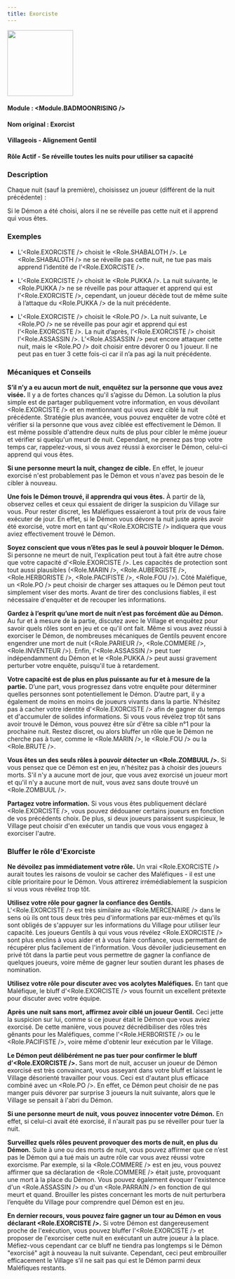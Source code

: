 ```yaml
---
title: Exorciste
---
```



<img src='/img/blood-on-the-clocktower/roles/exorciste.png' height='150' />

#### Module : <Module.BADMOONRISING />
#### Nom original : Exorcist
#### Villageois - Alignement Gentil
#### Rôle Actif - Se réveille toutes les nuits pour utiliser sa capacité

### Description

Chaque nuit (sauf la première), choisissez un joueur (différent de la nuit précédente) :

Si le Démon a été choisi, alors il ne se réveille pas cette nuit et il apprend qui vous êtes.

### Exemples

- L’<Role.EXORCISTE /> choisit le <Role.SHABALOTH />. Le <Role.SHABALOTH /> ne se réveille pas cette nuit, ne tue pas mais apprend l’identité de l’<Role.EXORCISTE />.

- L’<Role.EXORCISTE /> choisit le <Role.PUKKA />. La nuit suivante, le <Role.PUKKA /> ne se réveille pas pour attaquer et apprend qui est l’<Role.EXORCISTE />, cependant, un joueur décède tout de même suite à l’attaque du <Role.PUKKA /> de la nuit précédente.

- L'<Role.EXORCISTE /> choisit le <Role.PO />. La nuit suivante, Le <Role.PO /> ne se réveille pas pour agir et apprend qui est l’<Role.EXORCISTE />. La nuit d’après, l’<Role.EXORCISTE /> choisit l’<Role.ASSASSIN />. L’<Role.ASSASSIN /> peut encore attaquer cette nuit, mais le <Role.PO /> doit choisir entre dévorer 0 ou 1 joueur. Il ne peut pas en tuer 3 cette fois-ci car il n’a pas agi la nuit précédente.

### Mécaniques et Conseils

**S’il n’y a eu aucun mort de nuit, enquêtez sur la personne que vous avez visée.** Il y a de fortes chances qu'il s’agisse du Démon. La solution la plus simple est de partager publiquement votre information, en vous dévoilant <Role.EXORCISTE /> et en mentionnant qui vous avez ciblé la nuit précédente. Stratégie plus avancée, vous pouvez enquêter de votre côté et vérifier si la personne que vous avez ciblée est effectivement le Démon. Il est même possible d'attendre deux nuits de plus pour cibler le même joueur et vérifier si quelqu'un meurt de nuit. Cependant, ne prenez pas trop votre temps car, rappelez-vous, si vous avez réussi à exorciser le Démon, celui-ci apprend qui vous êtes.

**Si une personne meurt la nuit, changez de cible.** En effet, le joueur exorcisé n'est probablement pas le Démon et vous n'avez pas besoin de le cibler à nouveau.

**Une fois le Démon trouvé, il apprendra qui vous êtes.** À partir de là, observez celles et ceux qui essaient de diriger la suspicion du Village sur vous. Pour rester discret, les Maléfiques essaieront à tout prix de vous faire exécuter de jour. En effet, si le Démon vous dévore la nuit juste après avoir été exorcisé, votre mort en tant qu'<Role.EXORCISTE /> indiquera que vous aviez effectivement trouvé le Démon.

**Soyez conscient que vous n’êtes pas le seul à pouvoir bloquer le Démon.** Si personne ne meurt de nuit, l'explication peut tout à fait être autre chose que votre capacité d'<Role.EXORCISTE />. Les capacités de protection sont tout aussi plausibles (<Role.MARIN />, <Role.AUBERGISTE />, <Role.HERBORISTE />, <Role.PACIFISTE />, <Role.FOU />). Côté Maléfique, un <Role.PO /> peut choisir de charger ses attaques ou le Démon peut tout simplement viser des morts. Avant de tirer des conclusions fiables, il est nécessaire d'enquêter et de recouper les informations.

**Gardez à l’esprit qu’une mort de nuit n’est pas forcément dûe au Démon.** Au fur et à mesure de la partie, discutez avec le Village et enquêtez pour savoir quels rôles sont en jeu et ce qu'il ont fait. Même si vous avez réussi à exorciser le Démon, de nombreuses mécaniques de Gentils peuvent encore engendrer une mort de nuit (<Role.PARIEUR />, <Role.COMMERE />, <Role.INVENTEUR />). Enfin, l'<Role.ASSASSIN /> peut tuer indépendamment du Démon et le <Role.PUKKA /> peut aussi gravement perturber votre enquête, puisqu'il tue à retardement.

**Votre capacité est de plus en plus puissante au fur et à mesure de la partie.** D’une part, vous progressez dans votre enquête pour déterminer quelles personnes sont potentiellement le Démon. D’autre part, il y a également de moins en moins de joueurs vivants dans la partie. N’hésitez pas à cacher votre identité d'<Role.EXORCISTE /> afin de gagner du temps et d'accumuler de solides informations. Si vous vous révélez trop tôt sans avoir trouvé le Démon, vous pouvez être sûr d'être sa cible n°1 pour la prochaine nuit. Restez discret, ou alors bluffer un rôle que le Démon ne cherche pas à tuer, comme le <Role.MARIN />, le <Role.FOU /> ou la <Role.BRUTE />.

**Vous êtes un des seuls rôles à pouvoir détecter un <Role.ZOMBUUL />.** Si vous pensez que ce Démon est en jeu, n'hésitez pas à choisir des joueurs morts. S'il n'y a aucune mort de jour, que vous avez exorcisé un joueur mort et qu'il n'y a aucune mort de nuit, vous avez sans doute trouvé un <Role.ZOMBUUL />.

**Partagez votre information.** Si vous vous êtes publiquement déclaré <Role.EXORCISTE />, vous pouvez dédouaner certains joueurs en fonction de vos précédents choix. De plus, si deux joueurs paraissent suspicieux, le Village peut choisir d'en exécuter un tandis que vous vous engagez à exorciser l'autre.

### Bluffer le rôle d'Exorciste

**Ne dévoilez pas immédiatement votre rôle.** Un vrai <Role.EXORCISTE /> aurait toutes les raisons de vouloir se cacher des Maléfiques - il est une cible prioritaire pour le Démon. Vous attirerez irrémédiablement la suspicion si vous vous révélez trop tôt.

**Utilisez votre rôle pour gagner la confiance des Gentils.** L'<Role.EXORCISTE /> est très similaire au <Role.MERCENAIRE /> dans le sens où ils ont tous deux très peu d'informations par eux-mêmes et qu'ils sont obligés de s'appuyer sur les informations du Village pour utiliser leur capacité. Les joueurs Gentils à qui vous vous révélez <Role.EXORCISTE /> sont plus enclins à vous aider et à vous faire confiance, vous permettant de récupérer plus facilement de l'information. Vous dévoiler judicieusement en privé tôt dans la partie peut vous permettre de gagner la confiance de quelques joueurs, voire même de gagner leur soutien durant les phases de nomination.

**Utilisez votre rôle pour discuter avec vos acolytes Maléfiques.** En tant que Maléfique, le bluff d'<Role.EXORCISTE /> vous fournit un excellent prétexte pour discuter avec votre équipe.

**Après une nuit sans mort, affirmez avoir ciblé un joueur Gentil.** Ceci jette la suspicion sur lui, comme si ce joueur était le Démon que vous aviez exorcisé. De cette manière, vous pouvez décrédibiliser des rôles très gênants pour les Maléfiques, comme l'<Role.HERBORISTE /> ou le <Role.PACIFISTE />, voire même d'obtenir leur exécution par le Village.

**Le Démon peut délibérément ne pas tuer pour confirmer le bluff d’<Role.EXORCISTE />.** Sans mort de nuit, accuser un joueur de Démon exorcisé est très convaincant, vous asseyant dans votre bluff et laissant le Village désorienté travailler pour vous. Ceci est d'autant plus efficace combiné avec un <Role.PO />. En effet, ce Démon peut choisir de ne pas manger puis dévorer par surprise 3 joueurs la nuit suivante, alors que le Village se pensait à l'abri du Démon.

**Si une personne meurt de nuit, vous pouvez innocenter votre Démon.** En effet, si celui-ci avait été exorcisé, il n'aurait pas pu se réveiller pour tuer la nuit.

**Surveillez quels rôles peuvent provoquer des morts de nuit, en plus du Démon.** Suite à une ou des morts de nuit, vous pouvez affirmer que ce n’est pas le Démon qui a tué mais un autre rôle car vous avez réussi votre exorcisme. Par exemple, si la <Role.COMMERE /> est en jeu, vous pouvez affirmer que sa déclaration de <Role.COMMERE /> était juste, provoquant une mort à la place du Démon. Vous pouvez également évoquer l'existence d'un <Role.ASSASSIN /> ou d'un <Role.PARRAIN /> en fonction de qui meurt et quand. Brouiller les pistes concernant les morts de nuit perturbera l’enquête du Village pour comprendre quel Démon est en jeu.

**En dernier recours, vous pouvez faire gagner un tour au Démon en vous déclarant <Role.EXORCISTE />.** Si votre Démon est dangereusement proche de l'exécution, vous pouvez bluffer l'<Role.EXORCISTE /> et proposer de l'exorciser cette nuit en exécutant un autre joueur à la place. Méfiez-vous cependant car ce bluff ne tiendra pas longtemps si le Démon "exorcisé" agit à nouveau la nuit suivante. Cependant, ceci peut embrouiller efficacement le Village s’il ne sait pas qui est le Démon parmi deux Maléfiques restants.

